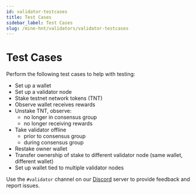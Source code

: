 ```yaml
---
id: validator-testcases
title: Test Cases
sidebar_label: Test Cases
slug: /mine-hnt/validators/validator-testcases
---
```



# Test Cases
Perform the following test cases to help with testing:

* Set up a wallet
* Set up a validator node
* Stake testnet network tokens (TNT) 
* Observe wallet receives rewards
* Unstake TNT, observe:
    * no longer in consensus group
    * no longer receiving rewards
* Take validator offline
    * prior to consensus group
    * during consensus group
* Restake owner wallet
* Transfer ownership of stake to different validator node (same wallet, different wallet)
* Set up wallet tied to multiple validator nodes

Use the ```#validator``` channel on our [Discord](https://discord.gg/helium) server to provide feedback and report issues.
